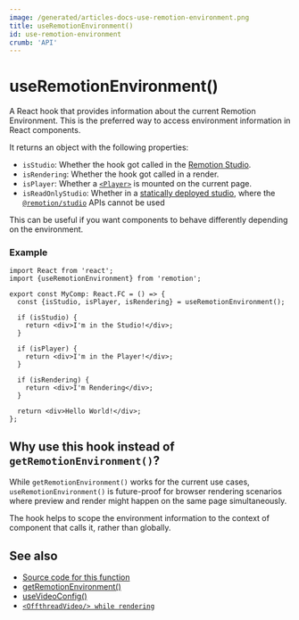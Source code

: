 ```yaml
---
image: /generated/articles-docs-use-remotion-environment.png
title: useRemotionEnvironment()
id: use-remotion-environment
crumb: 'API'
---
```


# useRemotionEnvironment()<AvailableFrom v="4.0.342" />

A React hook that provides information about the current Remotion Environment. This is the preferred way to access environment information in React components.

It returns an object with the following properties:

- `isStudio`: Whether the hook got called in the [Remotion Studio](/docs/cli/studio).
- `isRendering`: Whether the hook got called in a render.
- `isPlayer`: Whether a [`<Player>`](/docs/player) is mounted on the current page.
- `isReadOnlyStudio`: Whether in a [statically deployed studio](https://www.remotion.dev/docs/studio/deploy-static), where the [`@remotion/studio`](/docs/studio/api) APIs cannot be used

This can be useful if you want components to behave differently depending on the environment.

### Example

```tsx twoslash
import React from 'react';
import {useRemotionEnvironment} from 'remotion';

export const MyComp: React.FC = () => {
  const {isStudio, isPlayer, isRendering} = useRemotionEnvironment();

  if (isStudio) {
    return <div>I'm in the Studio!</div>;
  }

  if (isPlayer) {
    return <div>I'm in the Player!</div>;
  }

  if (isRendering) {
    return <div>I'm Rendering</div>;
  }

  return <div>Hello World!</div>;
};
```

## Why use this hook instead of `getRemotionEnvironment()`?

While `getRemotionEnvironment()` works for the current use cases, `useRemotionEnvironment()` is future-proof for browser rendering scenarios where preview and render might happen on the same page simultaneously.

The hook helps to scope the environment information to the context of component that calls it, rather than globally.

## See also

- [Source code for this function](https://github.com/remotion-dev/remotion/blob/main/packages/core/src/use-remotion-environment.ts)
- [getRemotionEnvironment()](/docs/get-remotion-environment)
- [useVideoConfig()](/docs/use-video-config)
- [`<OffthreadVideo/> while rendering`](/docs/miscellaneous/snippets/offthread-video-while-rendering)
